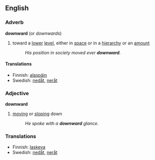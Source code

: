 ==English==
===Adverb===
'''downward'''  (or ''downwards'')
# toward a [[lower]] [[level]], either in [[space]] or in a [[hierarchy]] or an [[amount]]
#:''His position in society moved ever '''downward'''.''
====Translations====
*Finnish: [[alaspäin]]
*Swedish: [[nedåt]], [[neråt]]

===Adjective===
'''downward'''
# [[moving]] or [[sloping]] down
#:''He spoke with a '''downward''' glance.''
===Translations===
*Finnish: [[laskeva]]
*Swedish: [[nedåt]], [[neråt]]